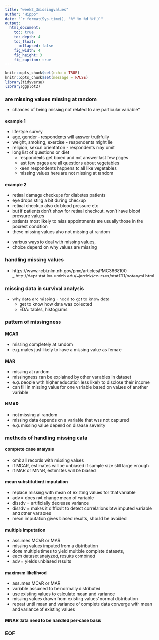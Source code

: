 ```yaml
---
title: "week2_3missingvalues"
author: "Hippo"
date: "`r format(Sys.time(), '%Y_%m_%d_%H')`"
output: 
  html_document:
    toc: true
    toc_depth: 4
    toc_float:
      collapsed: false
    fig_width: 4
    fig_height: 3
    fig_caption: true
---
```


```r
knitr::opts_chunk$set(echo = TRUE)
knitr::opts_chunk$set(message = FALSE)
library(tidyverse)
library(ggplot2)
```

### are missing values missing at random
- chances of being missing not related to any particular variable?

#### example 1
- lifestyle survey
- age, gender - respondents will answer truthfully
- weight, smoking, exercise - respondents might lie
- religion, sexual orientation - respondents may omit
- long list of questions on diet
    - respondents get bored and not answer last few pages
    - last few pages are all questions about vegetables
    - keen respondents happens to all like vegetables
    - missing values here are not missing at random

#### example 2
- retinal damage checkups for diabetes patients
- eye drops sting a bit during checkup
- retinal checkup also do blood pressure etc
- but if patients don't show for retinal checkout, won't have blood pressure values
- patients most likely to miss appointments are usually those in the poorest condition
- these missing values also not missing at random
<br><br>
- various ways to deal with missing values,
- choice depend on why values are missing

### handling missing values
- https://www.ncbi.nlm.nih.gov/pmc/articles/PMC3668100  
_ http://dept.stat.lsa.umich.edu/~jerrick/courses/stat701/notes/mi.html

### missing data in survival analysis
- why data are missing - need to get to know data
    - get to know how data was collected
    - EDA: tables, histograms

### pattern of missingness

#### MCAR
- missing completely at random
- e.g. males just likely to have a missing value as female

#### MAR
- missing at random
- missingness can be explained by other variables in dataset
- e.g. people with higher education less likely to disclose their income
- can fill in missing value for one variable based on values of another variable

#### NMAR
- not missing at random
- missing data depends on a variable that was not captured
- e.g. missing value depend on disease severity

### methods of handling missing data

#### complete case analysis
- omit all records with missing values
- if MCAR, estimates will be unbiased if sample size still large enough
- if MAR or MNAR, estimates will be biased

#### mean substitution/ imputation
- replace missing with mean of existing values for that variable
- adv = does not change mean of variable
- disadv = artificially decrease variance
- disadv = makes it difficult to detect correlations btw imputed variable and other variables
- mean imputation gives biased results, should be avoided

#### multiple imputation
- assumes MCAR or MAR
- missing values imputed from a distribution
- done multiple times to yield multiple complete datasets,
- each dataset analyzed, results combined
- adv = yields unbiased results

#### maximum likelihood
- assumes MCAR or MAR
- variable assumed to be normally distributed
- use existing values to calculate mean and variance
- missing values drawn from existing values' normal distribution
- repeat until mean and variance of complete data converge with mean and variance of existing values

#### MNAR data need to be handled per-case basis


### EOF